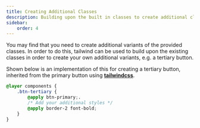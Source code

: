 ```yaml
---
title: Creating Additional Classes
description: Building upon the built in classes to create additional classes
sidebar:
    order: 4
---
```

You may find that you need to create additional variants of the provided classes. In order to do this, tailwind can be used to build upon the existing classes in order to create your own additional variants, e.g. a tertiary button.

Shown below is an implementation of this for creating a tertiary button, inherited from the primary button using **[tailwindcss](https://tailwindcss.com)**.

```css
@layer components {
    .btn-tertiary {
        @apply btn-primary;.
        /* Add your additional styles */
        @apply border-2 font-bold;
    }
}
```
